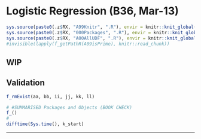 # Logistic Regression (B36, Mar-13) {#b36 .unlisted .unnumbered}

```r
sys.source(paste0(.z$RX, "A99Knitr", ".R"), envir = knitr::knit_global())
sys.source(paste0(.z$RX, "000Packages", ".R"), envir = knitr::knit_global())
sys.source(paste0(.z$RX, "A00AllUDF", ".R"), envir = knitr::knit_global())
#invisible(lapply(f_getPathR(A09isPrime), knitr::read_chunk))
```


## WIP

## Validation {.unlisted .unnumbered .tabset .tabset-fade}

```r
f_rmExist(aa, bb, ii, jj, kk, ll)
```

```r
# #SUMMARISED Packages and Objects (BOOK CHECK)
f_()
#
difftime(Sys.time(), k_start)
```

****
